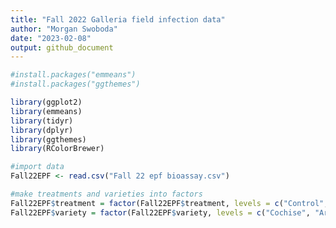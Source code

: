 ```yaml
---
title: "Fall 2022 Galleria field infection data"
author: "Morgan Swoboda"
date: "2023-02-08"
output: github_document
---
```


```r

#install.packages("emmeans")
#install.packages("ggthemes")

library(ggplot2)
library(emmeans)
library(tidyr)
library(dplyr)
library(ggthemes)
library(RColorBrewer)

#import data
Fall22EPF <- read.csv("Fall 22 epf bioassay.csv")

#make treatments and varieties into factors
Fall22EPF$treatment = factor(Fall22EPF$treatment, levels = c("Control", "10Met", "10Bb"))
Fall22EPF$variety = factor(Fall22EPF$variety, levels = c("Cochise", "Armani"))
```


